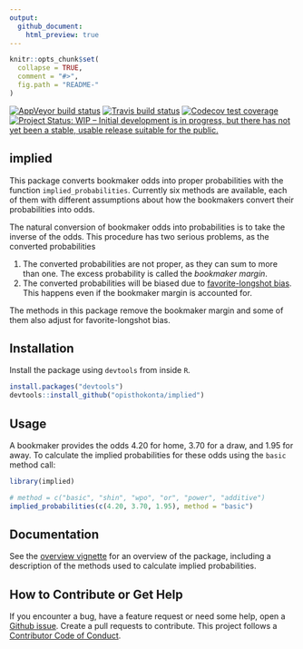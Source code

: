 ```yaml
---
output:
  github_document:
    html_preview: true
---
```



<!-- README.md is generated from README.Rmd. Please edit that file -->

```r
knitr::opts_chunk$set(
  collapse = TRUE,
  comment = "#>",
  fig.path = "README-"
)
```

<!-- badges: start -->
[![AppVeyor build status](https://ci.appveyor.com/api/projects/status/github/opisthokonta/implied?branch=master&svg=true)](https://ci.appveyor.com/project/opisthokonta/implied)
[![Travis build status](https://travis-ci.org/opisthokonta/implied.svg?branch=master)](https://travis-ci.org/opisthokonta/implied)
[![Codecov test coverage](https://codecov.io/gh/JonasMoss/implied/branch/master/graph/badge.svg)](https://codecov.io/gh/JonasMoss/implied?branch=master)
[![Project Status: WIP – Initial development is in progress, but there has not yet been a stable, usable release suitable for the public.](https://www.repostatus.org/badges/latest/wip.svg)](https://www.repostatus.org/#wip)
<!-- badges: end -->

## implied

This package converts bookmaker odds into proper probabilities with the function 
`implied_probabilities`. Currently six methods are available, each of them 
with different assumptions about how the bookmakers convert their probabilities 
into odds.  

The natural conversion of bookmaker odds into probabilities is to take the 
inverse of the odds. This procedure has two serious problems, as the converted 
probabilities

1. The converted probabilities are not proper, as they can sum to more than one. 
   The excess probability is called the *bookmaker margin*. 
2. The converted probabilities will be biased due to 
   [favorite-longshot bias](https://en.wikipedia.org/wiki/Favourite-longshot_bias). 
   This happens even if the bookmaker margin is accounted for.
   
The methods in this package remove the bookmaker margin and some of them also 
adjust for favorite-longshot bias.

## Installation
Install the package using `devtools` from inside `R`.

```r
install.packages("devtools")
devtools::install_github("opisthokonta/implied")
```


## Usage

A bookmaker provides the odds 4.20 for home, 3.70 for a draw, and 1.95 for 
away. To calculate the implied probabilities for these odds using the
`basic` method call:

```r
library(implied)

# method = c("basic", "shin", "wpo", "or", "power", "additive")
implied_probabilities(c(4.20, 3.70, 1.95), method = "basic")

```

## Documentation

See the [overview vignette](https://github.com/ophistokonta/implied/vignettes/overview)
for an overview of the package, including a description of the methods used to
calculate implied probabilities.

## How to Contribute or Get Help
If you encounter a bug, have a feature request or need some help, open a [Github issue](https://github.com/ophistokonta/implied/issues). Create a pull requests
to contribute. This project follows a [Contributor Code of Conduct](https://www.contributor-covenant.org/version/1/4/code-of-conduct.md).
